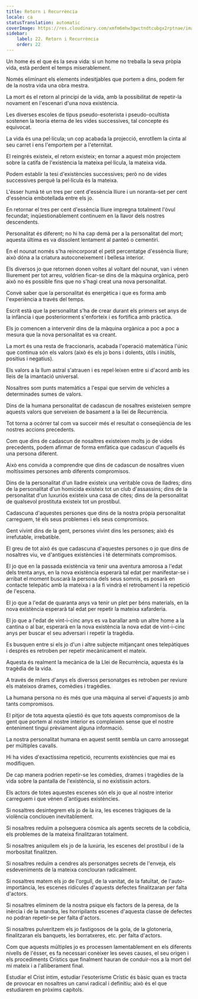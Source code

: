 ```yaml
---
title: Retorn i Recurrència
locale: ca
statusTranslation: automatic
coverImage: https://res.cloudinary.com/xmfm6mhw3gwctndtcubgx2rptnae/image/upload/v1741354419/small_cover_la_gran_rebelion_28716e29d2.webp
sidebar:
    label: 22. Retorn i Recurrència
    order: 22
---
```

Un home és el que és la seva vida: si un home no treballa la seva pròpia vida, està perdent el temps miserablement.

Només eliminant els elements indesitjables que portem a dins, podem fer de la nostra vida una obra mestra.

La mort és el retorn al principi de la vida, amb la possibilitat de repetir-la novament en l'escenari d'una nova existència.

Les diverses escoles de tipus pseudo-esoterista i pseudo-ocultista sostenen la teoria eterna de les vides successives, tal concepte és equivocat.

La vida és una pel·lícula; un cop acabada la projecció, enrotllem la cinta al seu carret i ens l'emportem per a l'eternitat.

El reingrés existeix, el retorn existeix; en tornar a aquest món projectem sobre la catifa de l'existència la mateixa pel·lícula, la mateixa vida.

Podem establir la tesi d'existències successives; però no de vides successives perquè la pel·lícula és la mateixa.

L'ésser humà té un tres per cent d'essència lliure i un noranta-set per cent d'essència embotellada entre els jo.

En retornar el tres per cent d'essència lliure impregna totalment l'òvul fecundat; inqüestionablement continuem en la llavor dels nostres descendents.

Personalitat és diferent; no hi ha cap demà per a la personalitat del mort; aquesta última es va dissolent lentament al panteó o cementiri.

En el nounat només s'ha reincorporat el petit percentatge d'essència lliure; això dóna a la criatura autoconeixement i bellesa interior.

Els diversos jo que retornen donen voltes al voltant del nounat, van i vénen lliurement per tot arreu, voldrien ficar-se dins de la màquina orgànica, però això no és possible fins que no s'hagi creat una nova personalitat.

Convè saber que la personalitat és energètica i que es forma amb l'experiència a través del temps.

Escrit està que la personalitat s'ha de crear durant els primers set anys de la infància i que posteriorment s'enforteix i es fortifica amb pràctica.

Els jo comencen a intervenir dins de la màquina orgànica a poc a poc a mesura que la nova personalitat es va creant.

La mort és una resta de fraccionaris, acabada l'operació matemàtica l'únic que continua són els valors (això és els jo bons i dolents, útils i inútils, positius i negatius).

Els valors a la llum astral s'atrauen i es repel·leixen entre si d'acord amb les lleis de la imantació universal.

Nosaltres som punts matemàtics a l'espai que servim de vehicles a determinades sumes de valors.

Dins de la humana personalitat de cadascun de nosaltres existeixen sempre aquests valors que serveixen de basament a la llei de Recurrència.

Tot torna a ocórrer tal com va succeir més el resultat o conseqüència de les nostres accions precedents.

Com que dins de cadascun de nosaltres existeixen molts jo de vides precedents, podem afirmar de forma emfàtica que cadascun d'aquells és una persona diferent.

Això ens convida a comprendre que dins de cadascun de nosaltres viuen moltíssimes persones amb diferents compromisos.

Dins de la personalitat d'un lladre existeix una veritable cova de lladres; dins de la personalitat d'un homicida existeix tot un club d'assassins; dins de la personalitat d'un luxuriós existeix una casa de cites; dins de la personalitat de qualsevol prostituta existeix tot un prostíbul.

Cadascuna d'aquestes persones que dins de la nostra pròpia personalitat carreguem, té els seus problemes i els seus compromisos.

Gent vivint dins de la gent, persones vivint dins les persones; això és irrefutable, irrebatible.

El greu de tot això és que cadascuna d'aquestes persones o jo que dins de nosaltres viu, ve d'antigues existències i té determinats compromisos.

El jo que en la passada existència va tenir una aventura amorosa a l'edat dels trenta anys, en la nova existència esperarà tal edat per manifestar-se i arribat el moment buscarà la persona dels seus somnis, es posarà en contacte telepàtic amb la mateixa i a la fi vindrà el retrobament i la repetició de l'escena.

El jo que a l'edat de quaranta anys va tenir un plet per béns materials, en la nova existència esperarà tal edat per repetir la mateixa xafarderia.

El jo que a l'edat de vint-i-cinc anys es va barallar amb un altre home a la cantina o al bar, esperarà en la nova existència la nova edat de vint-i-cinc anys per buscar el seu adversari i repetir la tragèdia.

Es busquen entre si els jo d'un i altre subjecte mitjançant ones telepàtiques i després es retroben per repetir mecànicament el mateix.

Aquesta és realment la mecànica de la Llei de Recurrència, aquesta és la tragèdia de la vida.

A través de milers d'anys els diversos personatges es retroben per reviure els mateixos drames, comèdies i tragèdies.

La humana persona no és més que una màquina al servei d'aquests jo amb tants compromisos.

El pitjor de tota aquesta qüestió és que tots aquests compromisos de la gent que portem al nostre interior es compleixen sense que el nostre enteniment tingui prèviament alguna informació.

La nostra personalitat humana en aquest sentit sembla un carro arrossegat per múltiples cavalls.

Hi ha vides d'exactíssima repetició, recurrents existències que mai es modifiquen.

De cap manera podrien repetir-se les comèdies, drames i tragèdies de la vida sobre la pantalla de l'existència, si no existissin actors.

Els actors de totes aquestes escenes són els jo que al nostre interior carreguem i que vénen d'antigues existències.

Si nosaltres desintegrem els jo de la ira, les escenes tràgiques de la violència conclouen inevitablement.

Si nosaltres reduïm a polseguera còsmica als agents secrets de la cobdícia, els problemes de la mateixa finalitzaran totalment.

Si nosaltres aniquilem els jo de la luxúria, les escenes del prostíbul i de la morbositat finalitzen.

Si nosaltres reduïm a cendres als personatges secrets de l'enveja, els esdeveniments de la mateixa conclouran radicalment.

Si nosaltres matem els jo de l'orgull, de la vanitat, de la fatuïtat, de l'auto-importància, les escenes ridícules d'aquests defectes finalitzaran per falta d'actors.

Si nosaltres eliminem de la nostra psique els factors de la peresa, de la inèrcia i de la mandra, les horripilants escenes d'aquesta classe de defectes no podran repetir-se per falta d'actors.

Si nosaltres pulveritzem els jo fastigosos de la gola, de la glotoneria, finalitzaran els banquets, les borratxeres, etc. per falta d'actors.

Com que aquests múltiples jo es processen lamentablement en els diferents nivells de l'ésser, es fa necessari conèixer les seves causes, el seu origen i els procediments Crístics que finalment hauran de conduir-nos a la mort del mi mateix i a l'alliberament final.

Estudiar el Crist íntim, estudiar l'esoterisme Crístic és bàsic quan es tracta de provocar en nosaltres un canvi radical i definitiu; això és el que estudiarem en pròxims capítols.

